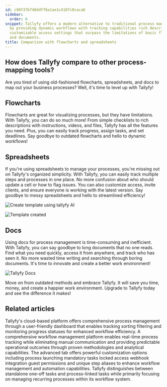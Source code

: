 ```yaml
---
id: c90f37b740ddff6a1ae1c4187c0caca6
sidebar:
  order: 6
snippet: Tallyfy offers a modern alternative to traditional process management tools
  by providing dynamic workflows with tracking capabilities rich descriptions and
  customizable access settings that surpass the limitations of basic flowcharts spreadsheets
  and documents.
title: Comparison with flowcharts and spreadsheets
---
```


## How does Tallyfy compare to other process-mapping tools?

Are you tired of using old-fashioned flowcharts, spreadsheets, and docs to map out your business processes? Well, it's time to level up with Tallyfy!

## Flowcharts

Flowcharts are great for visualizing processes, but they have limitations. With Tallyfy, you can do so much more! From simple checklists to rich descriptions with instructions, videos, and files, Tallyfy has all the features you need. Plus, you can easily track progress, assign tasks, and set deadlines. Say goodbye to outdated flowcharts and hello to dynamic workflows!

<lite-vimeo videoid="338954164"></lite-vimeo>

## Spreadsheets

If you're using spreadsheets to manage your processes, you're missing out on Tallyfy's organized simplicity. With Tallyfy, you can easily track multiple steps and processes in one place. No more confusion about who should update a cell or how to flag issues. You can also customize access, invite clients, and ensure everyone is working with the latest version. Say goodbye to messy spreadsheets and hello to streamlined efficiency!

![Create template using tallyfy AI](https://screenshots.tallyfy.com/tallyfy%2Fpro%2Fdesktop-light-create-client-onboarding-template-from-tallyfyAI.png)

![Template created](https://screenshots.tallyfy.com/tallyfy%2Fpro%2Fdesktop-light-click-create-template-by-tallyfyai.png)

## Docs

Using docs for process management is time-consuming and inefficient. With Tallyfy, you can say goodbye to long documents that no one reads. Find what you need quickly, access it from anywhere, and track who has seen it. No more wasted time writing and searching through boring documents. It's time to innovate and create a better work environment!

![Tallyfy Docs](https://screenshots.tallyfy.com/file-glr8zwFK1D.gif)

Move on from outdated methods and embrace Tallyfy. It will save you time, money, and create a happier work environment. Upgrade to Tallyfy today and see the difference it makes!


## Related articles
<CardGrid>
<LinkTitleCard header="<b>Tracker View > Manage and track my processes</b>" href="/products/pro/tracking-and-tasks/tracker-view/how-can-i-manage-and-track-my-processes-on-tallyfy/" > Tallyfy's cloud-based platform offers comprehensive process management through a user-friendly dashboard that enables tracking sorting filtering and monitoring progress statuses for enhanced workflow efficiency. </LinkTitleCard>
<LinkTitleCard header="<b>Features > Real time status</b>" href="/products/pro/tutorials/features/real-time-status/" > A comprehensive workflow management platform enables real-time process tracking while eliminating manual communication and providing predictable operational outcomes through proven methodologies and analytical capabilities. </LinkTitleCard>
<LinkTitleCard header="<b>Tasks > Advanced tab</b>" href="/products/pro/tracking-and-tasks/tasks/how-can-i-utilize-tallyfys-advanced-tab-features/" > The advanced tab offers powerful customization options including process launching mandatory tasks locked access webhook integration guest permissions and unique step aliases to enhance workflow management and automation capabilities. </LinkTitleCard>
<LinkTitleCard header="<b>Tracking And Tasks > More about tasks</b>" href="/products/pro/tracking-and-tasks/tasks/" > Tallyfy distinguishes between standalone one-off tasks and process-linked tasks while primarily focusing on managing recurring processes within its workflow system. </LinkTitleCard>
</CardGrid>